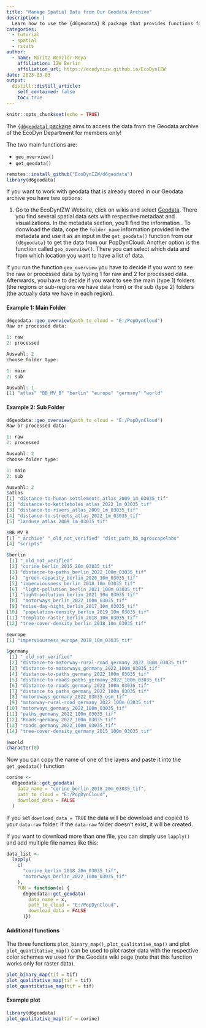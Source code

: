```yaml
---
title: "Manage Spatial Data from Our Geodata Archive"
description: |
  Learn how to use the {d6geodata} R package that provides functions for accessing data from the Geodata archive of the Department of Ecological Dynamics. The two functions `geo_overview()` and `get_geodata()` are the main components for all members of our Department. Several other functions are within this package but only meant to be used by the Geodata Manager of the Department.
categories:
  - tutorial
  - spatial
  - rstats
author:
  - name: Moritz Wenzler-Meya
    affiliation: IZW Berlin
    affiliation_url: https://ecodynizw.github.io/EcoDynIZW
date: 2023-03-03
output:
  distill::distill_article:
    self_contained: false
    toc: true
---
```


```r
knitr::opts_chunk$set(echo = TRUE)
```

The [`{d6geodata}` package](https://github.com/EcoDynIZW/d6geodata) aims to access the data from the Geodata archive of the EcoDyn Department for members only!

The two main functions are:

- `geo_overview()` 
- `get_geodata()`


```r
remotes::install_github("EcoDynIZW/d6geodata")
library(d6geodata)
```

If you want to work with geodata that is already stored in our Geodata archive you have two options: 

1. Go to the EcoDynIZW Website, click on wikis and select [Geodata](https://ecodynizw.github.io/geodata.html). There you find several spatial data sets with respective metadaat and visualizations. In the metadata section, you'll find the information . To donwload the data, cope the `folder_name` information provided in the metadata  and use it as an input in the  `get_geodata()` function from our `{d6geodata}` to get the data from our PopDynCloud. Another option is the function called `geo_overview()`. There you can select which data and from which location you want to have a list of data.

If you run the function `geo_overview` you have to decide if you want to see the raw or processed data by typing 1 for raw and 2 for processed data. Afterwards, you have to decide if you want to see the main (type 1) folders (the regions or sub-regions we have data from) or the sub (type 2) folders (the actually data we have in each region).

#### Example 1: Main Folder

```r
d6geodata::geo_overview(path_to_cloud = "E:/PopDynCloud")
Raw or processed data: 

1: raw
2: processed

Auswahl: 2
choose folder type: 

1: main
2: sub

Auswahl: 1
[1] "atlas" "BB_MV_B" "berlin" "europe" "germany" "world"
```

#### Example 2: Sub Folder

```r
d6geodata::geo_overview(path_to_cloud = "E:/PopDynCloud")
Raw or processed data: 

1: raw
2: processed

Auswahl: 2
choose folder type: 

1: main
2: sub

Auswahl: 2
$atlas
[1] "distance-to-human-settlements_atlas_2009_1m_03035_tif"
[2] "distance-to-kettleholes_atlas_2022_1m_03035_tif"      
[3] "distance-to-rivers_atlas_2009_1m_03035_tif"           
[4] "distance-to-streets_atlas_2022_1m_03035_tif"          
[5] "landuse_atlas_2009_1m_03035_tif"                      

$BB_MV_B
[1] "_archive" "_old_not_verified" "dist_path_bb_agroscapelabs"
[4] "scripts"                   

$berlin
 [1] "_old_not_verified"                            
 [2] "corine_berlin_2015_20m_03035_tif"            
 [3] "distance-to-paths_berlin_2022_100m_03035_tif" 
 [4]  "green-capacity_berlin_2020_10m_03035_tif"    
 [5] "imperviousness_berlin_2018_10m_03035_tif"     
 [6]  "light-pollution_berlin_2021_100m_03035_tif"  
 [7] "light-pollution_berlin_2021_10m_03035_tif"    
 [8]  "motorways_berlin_2022_100m_03035_tif"        
 [9] "noise-day-night_berlin_2017_10m_03035_tif"    
[10]  "population-density_berlin_2019_10m_03035_tif"
[11] "template-raster_berlin_2018_10m_03035_tif"    
[12] "tree-cover-density_berlin_2018_10m_03035_tif"

$europe
[1] "imperviousness_europe_2018_10m_03035_tif"

$germany
 [1] "_old_not_verified"                                          
 [2] "distance-to-motorway-rural-road_germany_2022_100m_03035_tif"
 [3] "distance-to-motorways_germany_2022_100m_03035_tif"          
 [4] "distance-to-paths_germany_2022_100m_03035_tif"              
 [5] "distance-to-roads-paths_germany_2022_100m_03035_tif"        
 [6] "distance-to-roads_germany_2022_100m_03035_tif"              
 [7] "distance_to_paths_germany_2022_100m_03035_tif"              
 [8] "motoroways_germany_2022_03035_osm_tif"                      
 [9] "motorway-rural-road_germany_2022_100m_03035_tif"            
[10] "motorways_germany_2022_100m_03035_tif"                      
[11] "paths_germany_2022_100m_03035_tif"                          
[12] "Roads-germany_2022_100m_03035_tif"                          
[13] "roads_germany_2022_100m_03035_tif"                          
[14] "tree-cover-density_germany_2015_100m_03035_tif"             

$world
character(0)
```


Now you can copy the name of one of the layers and paste it into the `get_geodata()` function

```r
corine <-
  d6geodata::get_geodata(
    data_name = "corine_berlin_2018_20m_03035_tif",
    path_to_cloud = "E:/PopDynCloud",
    download_data = FALSE
  )
```

If you set `download_data = TRUE` the data will be download and copied to your `data-raw` folder. If the `data-raw` folder doesn't exist, it will be created.

If you want to download more than one file, you can simply use `lapply()` and add multiple file names like this:

```r
data_list <-
  lapply(
    c(
      "corine_berlin_2018_20m_03035_tif",
      "motorways_berlin_2022_100m_03035_tif"
    ),
    FUN = function(x) {
      d6geodata::get_geodata(
        data_name = x,
        path_to_cloud = "E:/PopDynCloud",
        download_data = FALSE
      )})
```


#### Additional functions

The three functions `plot_binary_map()`, `plot_qualitative_map()` and plot `plot_quantitative_map()` can be used to plot raster data with the respective color schemes we used for the Geodata wiki page (note that this function works only for raster data).

```r
plot_binary_map(tif = tif)
plot_qualitative_map(tif = tif)
plot_quantitative_map(tif = tif)
```

#### Example plot

```r
library(d6geodata)
plot_qualitative_map(tif = corine)
```



